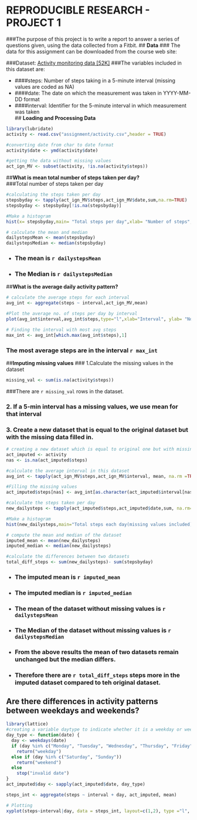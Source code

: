 # **REPRODUCIBLE RESEARCH - PROJECT 1**
###The purpose of this project is to write a report to answer a series of questions given, using the data collected from a Fitbit.
## **Data**
### The data for this assignment can be downloaded from the course web site:

###Dataset: [Activity monitoring data [52K]](https://d396qusza40orc.cloudfront.net/repdata%2Fdata%2Factivity.zip)
###The variables included in this dataset are:

* ####steps: Number of steps taking in a 5-minute interval (missing values are coded as NA)  
* ####date: The date on which the measurement was taken in YYYY-MM-DD format  
* ####interval: Identifier for the 5-minute interval in which measurement was taken  
## **Loading and Processing Data**  
```r
library(lubridate)
activity <- read.csv("assignment/activity.csv",header = TRUE)

#converting date from char to date format
activity$date <- ymd(activity$date)

#getting the data without missing values
act_ign_MV <- subset(activity, !is.na(activity$steps))

```

##**What is mean total number of steps taken per day?**  
###Total number of steps taken per day  
```r
#calculating the steps taken per day
stepsbyday <- tapply(act_ign_MV$steps,act_ign_MV$date,sum,na.rm=TRUE)
stepsbyday <- stepsbyday[!is.na(stepsbyday)]

#Make a histogram
hist(x= stepsbyday,main= "Total steps per day",xlab= "Number of steps", ylab= "frequency",breaks=20,col= "blue")

# calculate the mean and median
dailystepsMean <- mean(stepsbyday)
dailystepsMedian <- median(stepsbyday)

```

* ### The mean is `r dailystepsMean`
* ### The Median is `r dailystepsMedian`

##**What is the average daily activity pattern?**
```r
# calculate the average steps for each interval
avg_int <- aggregate(steps ~ interval,act_ign_MV,mean)

#Plot the average no. of steps per day by interval
plot(avg_int$interval,avg_int$steps,type="l",xlab="Interval", ylab= "No. of steps",main= "Average no. of steps per day by interval")

# Finding the interval with most avg steps
max_int <- avg_int[which.max(avg_int$steps),1]
```

### The most average steps are in the interval `r max_int`

##**Imputing missing values**
### 1.Calculate the missing values in the dataset
```r

missing_val <- sum(is.na(activity$steps))
```
###There are `r missing_val` rows in the dataset.

### 2. If a 5-min interval has a missing values, we use mean for that interval
### 3. Create a new dataset that is equal to the original dataset but with the missing data filled in.
```r
# creating a new dataset which is equal to original one but with missing data
act_imputed <- activity
nas <- is.na(act_imputed$steps)

#calculate the average interval in this dataset
avg_int <- tapply(act_ign_MV$steps,act_ign_MV$interval, mean, na.rm =TRUE)

#Filling the missing values
act_imputed$steps[nas] <- avg_int[as.character(act_imputed$interval[nas])]

#calculate the steps taken per day
new_dailysteps <- tapply(act_imputed$steps,act_imputed$date,sum, na.rm= TRUE)

#Make a histogram
hist(new_dailysteps,main="Total steps each day(missing values included)",col="dark red",xlab = "No.of steps",breaks = 20)

# compute the mean and median of the dataset 
imputed_mean <- mean(new_dailysteps)
imputed_median <- median(new_dailysteps)

#calculate the differences between two datasets
total_diff_steps <- sum(new_dailysteps)- sum(stepsbyday)
```
* ### The imputed mean is `r imputed_mean`
* ### The imputed median is `r imputed_median`  
* ### The mean of the dataset without missing values is `r dailystepsMean`
* ### The Median of the dataset without missing values is `r dailystepsMedian`
* ### From the above results the mean of two datasets remain unchanged but the median differs.
* ### Therefore there are `r total_diff_steps` steps more in the imputed dataset compared to teh original dataset.

## **Are there differences in activity patterns between weekdays and weekends?**
```r
library(lattice)
#creating a variable daytype to indicate whether it is a weekday or weekend
day_type <- function(date) {
  day <- weekdays(date)
  if (day %in% c("Monday", "Tuesday", "Wednesday", "Thursday", "Friday"))
    return("weekday")
  else if (day %in% c("Saturday", "Sunday"))
    return("weekend")
  else
    stop("invalid date")
}
act_imputed$day <- sapply(act_imputed$date, day_type)

steps_int <- aggregate(steps ~ interval + day, act_imputed, mean)

# Plotting
xyplot(steps~interval|day, data = steps_int, layout=c(1,2), type ="l", main="Average Steps per Interval Based on Type of Day")

```

